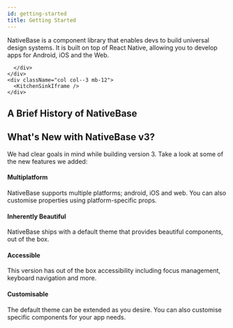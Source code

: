 ```yaml
---
id: getting-started
title: Getting Started
---
```



<div className="tailwind">
  <div className="row m-0">
    <div className="col col--9 mb-12 p-0">
      <p className="text-md">
       NativeBase is a component library that enables devs to build universal design systems. It is built on top of React Native, allowing you to develop apps for Android, iOS and the Web.
      </p>
      <div className="mt-8 pl-2 -ml-1">
        <div className="row mb-2 m-0 -ml-3">
          <TileLink
            title="Installation Guide"
            url="installation"
            description="Setup NativeBase in your project"
            className="bg-cyan-600"
          />
          <TileLink
            title="Playground"
            url="https://snack.expo.io/@nishanbende/example"
            description="Try NativeBase on Snack by Expo"
            className="bg-teal-600"
          />
        </div>
        <div className="row m-0 -ml-3">
          <TileLink
            title="Theming"
            url="default-theme"
            description="Create your own Design System"
            className="bg-pink-600"
          />
          <TileLink
            title="Recipes"
            url="loginsignupforms"
            description="Popular Recipes for Apps"
            className="bg-indigo-600"
          />
        </div>
        
      </div>
    </div>
    <div className="col col--3 mb-12">
      <KitchenSinkIframe />
    </div>
  </div>
  <h2 className="text-3xl mb-12">A Brief History of NativeBase</h2>
  <div className="mt-4 ml-4">
    <NBHistory />
  </div>
<h2 className="text-3xl mt-12">What's New with NativeBase v3?</h2>

We had clear goals in mind while building version 3. Take a look at some of the new features we added:

<div className="mt-8">
  <h4 className="text-xl">Multiplatform</h4>
  <div>
    NativeBase supports multiple platforms; android, iOS and web. You can also
    customise properties using platform-specific props.
  </div>
</div>

<div className="mt-8">
  <h4 className="text-xl">Inherently Beautiful</h4>
  <div>
    NativeBase ships with a default theme that provides beautiful components,
    out of the box.
  </div>
</div>

<div className="mt-8">
  <h4 className="text-xl">Accessible</h4>
  <div>
    This version has out of the box accessibility including focus management,
    keyboard navigation and more.
  </div>
</div>

<div className="mt-8">
  <h4 className="text-xl">Customisable

</h4>
  <div>
The default theme can be extended as you desire. You can also customise specific components for your app needs.
  </div>
</div>

</div>
